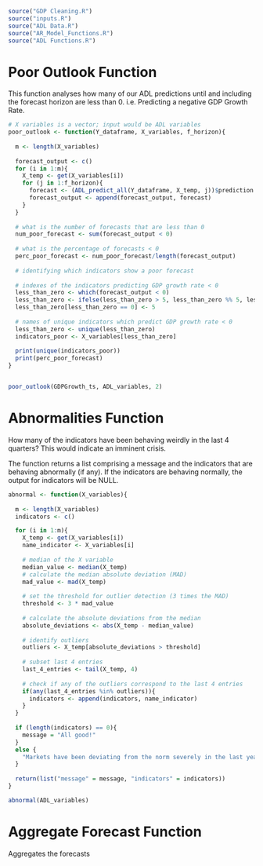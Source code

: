 
```r

source("GDP Cleaning.R")
source("inputs.R")
source("ADL Data.R")
source("AR_Model_Functions.R")
source("ADL Functions.R")

```


# Poor Outlook Function

This function analyses how many of our ADL predictions until and including the forecast horizon are less than 0. i.e. Predicting a negative GDP Growth Rate. 


```r

# X variables is a vector; input would be ADL variables
poor_outlook <- function(Y_dataframe, X_variables, f_horizon){
  
  m <- length(X_variables)
  
  forecast_output <- c() 
  for (i in 1:m){
    X_temp <- get(X_variables[i])
    for (j in 1:f_horizon){
      forecast <- (ADL_predict_all(Y_dataframe, X_temp, j))$prediction
      forecast_output <- append(forecast_output, forecast)
    }
  }
  
  # what is the number of forecasts that are less than 0
  num_poor_forecast <- sum(forecast_output < 0)
  
  # what is the percentage of forecasts < 0
  perc_poor_forecast <- num_poor_forecast/length(forecast_output)
  
  # identifying which indicators show a poor forecast
  
  # indexes of the indicators predicting GDP growth rate < 0
  less_than_zero <- which(forecast_output < 0)
  less_than_zero <- ifelse(less_than_zero > 5, less_than_zero %% 5, less_than_zero)
  less_than_zero[less_than_zero == 0] <- 5
  
  # names of unique indicators which predict GDP growth rate < 0
  less_than_zero <- unique(less_than_zero)
  indicators_poor <- X_variables[less_than_zero]
  
  print(unique(indicators_poor))
  print(perc_poor_forecast)
}


poor_outlook(GDPGrowth_ts, ADL_variables, 2)

```


# Abnormalities Function

How many of the indicators have been behaving weirdly in the last 4 quarters? This would indicate an imminent crisis. 

The function returns a list comprising a message and the indicators that are behaving abnormally (if any). If the indicators are behaving normally, the output for indicators will be NULL.


```r


abnormal <- function(X_variables){
  
  m <- length(X_variables)
  indicators <- c()

  for (i in 1:m){
    X_temp <- get(X_variables[i])
    name_indicator <- X_variables[i]
    
    # median of the X variable
    median_value <- median(X_temp)
    # calculate the median absolute deviation (MAD)
    mad_value <- mad(X_temp)
    
    # set the threshold for outlier detection (3 times the MAD)
    threshold <- 3 * mad_value
    
    # calculate the absolute deviations from the median
    absolute_deviations <- abs(X_temp - median_value)
    
    # identify outliers 
    outliers <- X_temp[absolute_deviations > threshold]
    
    # subset last 4 entries
    last_4_entries <- tail(X_temp, 4)
    
    # check if any of the outliers correspond to the last 4 entries
    if(any(last_4_entries %in% outliers)){
      indicators <- append(indicators, name_indicator)
    }
  }
  
  if (length(indicators) == 0){
    message = "All good!"
  } 
  else {
    "Markets have been deviating from the norm severely in the last year. If a recession is not already taking place, one might occur soon."
  }
  
  return(list("message" = message, "indicators" = indicators))
}

abnormal(ADL_variables)


```


# Aggregate Forecast Function

Aggregates the forecasts

```r




```



